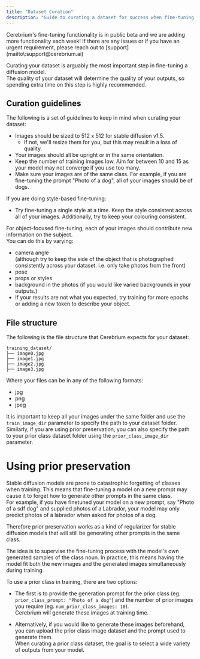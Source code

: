 ```yaml
---
title: "Dataset Curation"
description: "Guide to curating a dataset for success when fine-tuning your diffusion model on Cerebrium."
---
```


<Note>
  Cerebrium's fine-tuning functionality is in public beta and we are adding
  more functionality each week! If there are any issues or if you have an urgent requirement, please reach
  out to [support](mailto\:support@cerebrium.ai) 
</Note>

Curating your dataset is arguably the most important step in fine-tuning a diffusion model.  
The quality of your dataset will determine the quality of your outputs, so spending extra time on this step is highly recommended.

## Curation guidelines

The following is a set of guidelines to keep in mind when curating your dataset:
- Images should be sized to 512 x 512 for stable diffusion v1.5. 
  - If not, we'll resize them for you, but this may result in a loss of quality.
- Your images should all be upright or in the same orientation.
- Keep the number of training images low. Aim for between 10 and 15 as your model may not converge if you use too many.
- Make sure your images are of the same class. For example, if you are fine-tuning the prompt "Photo of a dog", all of your images should be of dogs.



If you are doing style-based fine-tuning:
- Try fine-tuning a single style at a time. Keep the style consistent across all of your images.
Additionally, try to keep your colouring consistent.


For object-focused fine-tuning, each of your images should contribute new information on the subject.  
  You can do this by varying:
- camera angle   
  (although try to keep the side of the object that is photographed consistently across your dataset.  i.e. only take photos from the front)
- pose
- props or styles
- background in the photos (if you would like varied backgrounds in your outputs.)
- If your results are not what you expected, try training for more epochs or adding a new token to describe your object.
  
## File structure

The following is the file structure that Cerebrium expects for your dataset:
```
training_dataset/
├── image0.jpg
├── image1.jpg
├── image2.jpg
├── image3.jpg
```
Where your files can be in any of the following formats: 
- jpg
- png
- jpeg

It is important to keep all your images under the same folder and use the `train_image_dir` parameter to specify the path to your dataset folder. Similarly, if you are using prior preservation, you can also specify the path to your prior class dataset folder using the `prior_class_image_dir` parameter.



# Using prior preservation
Stable diffusion models are prone to catastrophic forgetting of classes when training.
This means that fine-tuning a model on a new prompt may cause it to forget how to generate other prompts in the same class.  
For example, if you have finetuned your model on a new prompt, say "Photo of a sdf dog" and supplied photos of a Labrador, your model may only predict photos of a labrador when asked for photos of a dog. 

Therefore prior preservation works as a kind of regularizer for stable diffusion models that will still be generating other prompts in the same class.

The idea is to supervise the fine-tuning process with the model's own generated samples of the class noun.
In practice, this means having the model fit both the new images and the generated images simultaneously during training.

To use a prior class in training, there are two options:
- The first is to provide the generation prompt for the prior class (eg. `prior_class_prompt: "Photo of a dog"`) and the number of prior images you require (eg. `num_prior_class_images: 10`).  
Cerebrium will generate these images at training time. 

- Alternatively, if you would like to generate these images beforehand,  you can upload the prior class image dataset and the prompt used to generate them.  
    When curating a prior class dataset, the goal is to select a wide variety of outputs from your model. 

